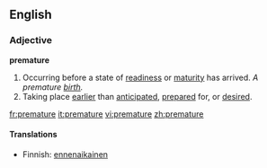 ==English==
===Adjective===
'''premature'''
#Occurring before a state of [[readiness]] or [[maturity]] has arrived. ''A premature [[birth]].''
#Taking place [[earlier]] than [[anticipated]], [[prepared]] for, or [[desired]].

[[fr:premature]]
[[it:premature]]
[[vi:premature]]
[[zh:premature]]
====Translations====
*Finnish: [[ennenaikainen]]